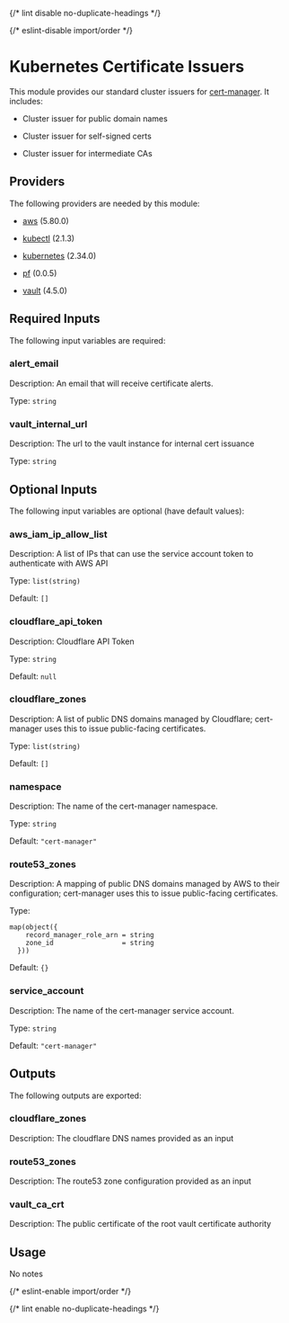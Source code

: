 
{/* lint disable no-duplicate-headings */}

{/* eslint-disable import/order */}

<ModuleHeader name="kube_cert_issuers" sourceHref="https://github.com/Panfactum/stack/tree/__PANFACTUM_VERSION_EDGE__/packages/infrastructure/kube_cert_issuers" status="stable" type="direct" />

# Kubernetes Certificate Issuers

This module provides our standard cluster issuers for [cert-manager](https://cert-manager.io/). It includes:

* Cluster issuer for public domain names

* Cluster issuer for self-signed certs

* Cluster issuer for intermediate CAs

## Providers

The following providers are needed by this module:

* [aws](https://registry.terraform.io/providers/hashicorp/aws/5.80.0/docs) (5.80.0)

* [kubectl](https://registry.terraform.io/providers/alekc/kubectl/2.1.3/docs) (2.1.3)

* [kubernetes](https://registry.terraform.io/providers/hashicorp/kubernetes/2.34.0/docs) (2.34.0)

* [pf](https://registry.terraform.io/providers/panfactum/pf/0.0.5/docs) (0.0.5)

* [vault](https://registry.terraform.io/providers/hashicorp/vault/4.5.0/docs) (4.5.0)

## Required Inputs

The following input variables are required:

### alert\_email

Description: An email that will receive certificate alerts.

Type: `string`

### vault\_internal\_url

Description: The url to the vault instance for internal cert issuance

Type: `string`

## Optional Inputs

The following input variables are optional (have default values):

### aws\_iam\_ip\_allow\_list

Description: A list of IPs that can use the service account token to authenticate with AWS API

Type: `list(string)`

Default: `[]`

### cloudflare\_api\_token

Description: Cloudflare API Token

Type: `string`

Default: `null`

### cloudflare\_zones

Description: A list of public DNS domains managed by Cloudflare; cert-manager uses this to issue public-facing certificates.

Type: `list(string)`

Default: `[]`

### namespace

Description: The name of the cert-manager namespace.

Type: `string`

Default: `"cert-manager"`

### route53\_zones

Description: A mapping of public DNS domains managed by AWS to their configuration; cert-manager uses this to issue public-facing certificates.

Type:

```hcl
map(object({
    record_manager_role_arn = string
    zone_id                 = string
  }))
```

Default: `{}`

### service\_account

Description: The name of the cert-manager service account.

Type: `string`

Default: `"cert-manager"`

## Outputs

The following outputs are exported:

### cloudflare\_zones

Description: The cloudflare DNS names provided as an input

### route53\_zones

Description: The route53 zone configuration provided as an input

### vault\_ca\_crt

Description: The public certificate of the root vault certificate authority

## Usage

No notes

{/* eslint-enable import/order */}

{/* lint enable no-duplicate-headings */}
